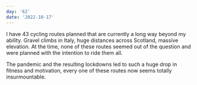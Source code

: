 ```yaml
---
day: '62'
date: '2022-10-17'
---
```


I have 43 cycling routes planned that are currently a long way beyond my ability. Gravel climbs in Italy, huge distances across Scotland, massive elevation. At the time, none of these routes seemed out of the question and were planned with the intention to ride them all.

The pandemic and the resulting lockdowns led to such a huge drop in fitness and motivation, every one of these routes now seems totally insurmountable.
